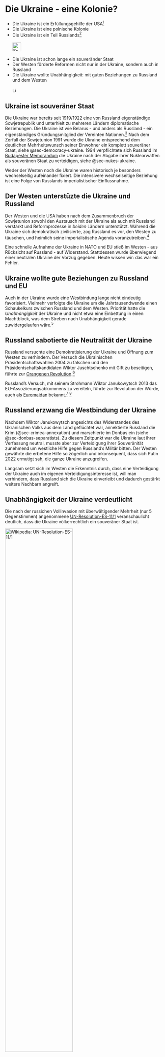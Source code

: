 # Die Ukraine - eine Kolonie? {#sec-colonies-ukraine}

::: {.callout-caution title="Myth"}
- Die Ukraine ist ein Erfüllungsgehilfe der USA[^colonies-ukraine-5]
- Die Ukraine ist eine polnische Kolonie
- Die Ukraine ist ein Teil Russlands[^colonies-ukraine-8]
[<br></br>![Search for topic in EUvsDisinfo](../all_common_img/EUvsDisinfo_400x240.jpg){height=2em}](https://euvsdisinfo.eu/disinformation-cases/?text=colonies%20ukraine&sort=relevance)
:::

::: {.callout-tip title="Truth"}
- Die Ukraine ist schon lange ein souveränder Staat
- Der Westen förderte Reformen nicht nur in der Ukraine, sondern auch in Russland
- Die Ukraine wollte Unabhängigkeit: mit guten Beziehungen zu Russland und dem Westen
[<br></br>![Link zu Wikipedia](../all_common_img/Wikipedia.png){height=1em}](https://de.wikipedia.org/wiki/Ukraine)
:::


## Ukraine ist souveräner Staat

Die Ukraine war bereits seit 1919/1922 eine von Russland eigenständige Sowjetrepublik und unterhielt zu mehreren Ländern diplomatische Beziehungen. Die Ukraine ist wie Belarus - und anders als Russland - ein eigenständiges Gründungsmitglied der Vereinten Nationen.[^colonies-ukraine-1]  Nach dem Zerfall der Sowjetunion 1991 wurde die Ukraine entsprechend dem deutlichen Mehrheitswunsch seiner Einwohner ein komplett souveräner Staat, siehe @sec-democracy-ukraine. 1994 verpflichtete sich Russland im [Budapester Memorandum](https://de.wikipedia.org/wiki/Budapester_Memorandum) die Ukraine nach der Abgabe ihrer Nuklearwaffen als souveränen Staat zu verteidigen, siehe @sec-nukes-ukraine. 

Weder der Westen noch die Ukraine waren historisch je besonders wechselseitig aufeinander fixiert. Die intensivere wechselseitige Beziehung ist eine Folge von Russlands imperialistischer Einflussnahme.


## Der Westen unterstüzte die Ukraine und Russland

Der Westen und die USA haben nach dem Zusammenbruch der Sowjetunion sowohl den Austausch mit der Ukraine als auch mit Russland verstärkt und Reformprozesse in _beiden_ Ländern unterstützt.  Während die Ukraine sich demokratisch zivilisierte, zog Russland es vor, den Westen zu täuschen, und heimlich seine imperialistische Agenda voranzutreiben.[^colonies-ukraine-4]

Eine schnelle Aufnahme der Ukraine in NATO und EU stieß im Westen - aus Rücksicht auf Russland - auf Widerstand. Stattdessen wurde überwiegend einer neutralen Ukraine der Vorzug gegeben. Heute wissen wir: das war ein Fehler.


## Ukraine wollte gute Beziehungen zu Russland und EU

Auch in der Ukraine wurde eine Westbindung lange nicht eindeutig favorisiert. Vielmehr verfolgte die Ukraine um die Jahrtausendwende einen Schaukelkurs zwischen Russland und dem Westen. Priorität hatte die _Unabhängigkeit_ der Ukraine und nicht etwa eine Einbettung in einen Machtblock, was dem Streben nach Unabhängigkeit gerade zuwidergelaufen wäre.[^colonies-ukraine-3]


## Russland sabotierte die Neutralität der Ukraine

Russland versuchte eine Demokratisierung der Ukraine und Öffnung zum Westen zu verhindern. Der Versuch die Ukrainischen Präsidentschaftswahlen 2004 zu fälschen und den Präsidentschaftskandidaten Wiktor Juschtschenko mit Gift zu beseitigen, führte zur [Orangenen Revolution](https://de.wikipedia.org/wiki/Orange_Revolution).[^colonies-ukraine-2]

Russland's Versuch, mit seinem Strohmann Wiktor Janukowytsch 2013 das EU-Assoziierungsabkommens zu vereiteln, führte zur Revolution der Würde, auch als [Euromaidan](https://de.wikipedia.org/wiki/Euromaidan) bekannt.[^colonies-ukraine-6] [^colonies-ukraine-7]


## Russland erzwang die Westbindung der Ukraine

Nachdem Wiktor Janukowytsch angesichts des Widerstandes des Ukranischen Volks aus dem Land geflüchtet war, annektierte Russland die Krim (@sec-crimea-annexation) und marschierte im Donbas ein (siehe @sec-donbas-separatists). Zu diesem Zeitpunkt war die Ukraine laut ihrer Verfassung neutral, musste aber zur Verteidigung ihrer Souveränität zunehmend um westliche Hilfe gegen Russland's Militär bitten. Der Westen gewährte die erbetene Hilfe so zögerlich und inkonsequent, dass sich Putin 2022 ermutigt sah, die ganze Ukraine anzugreifen.

Langsam setzt sich im Westen die Erkenntnis durch, dass eine Verteidigung der Ukraine auch im eigenen Verteidigungsinteresse ist, will man verhindern, dass Russland sich die Ukraine einverleibt und dadurch gestärkt weitere Nachbarn angreift.


## Unabhängigkeit der Ukraine verdeutlicht

Die nach der russichen Vollinvasion mit überwältigender Mehrheit (nur 5 Gegenstimmen) angenommene [UN-Resolution-ES-11/1](https://de.wikipedia.org/wiki/Resolution_ES-11/1_der_UN-Generalversammlung) veranschaulicht deutlich, dass die Ukraine völkerrechtlich ein souveräner Staat ist. 

[![Wikipedia: UN-Resolution-ES-11/1](UN-Resolution-ES-11-1.de.jpg){width="66%"}](https://de.wikipedia.org/wiki/Resolution_ES-11/1_der_UN-Generalversammlung)



[^colonies-ukraine-1]: Die Entwicklung der Mitgliedschaft in den Vereinten Nationen. (1945). UNRIC - Regionales Informationszentrum der Vereinten Nationen. [https://unric.org/de/entwicklung-mitgliedschaft/](https://unric.org/de/entwicklung-mitgliedschaft/)

[^colonies-ukraine-2]: Eduard Klein (2005) Orange Revolution Ukraine 2004, Landeszentrale für politische Bildung Baden-Würtemberg. [https://osteuropa.lpb-bw.de/orange-revolution-ukraine](https://osteuropa.lpb-bw.de/orange-revolution-ukraine)

[^colonies-ukraine-3]: Juri Durkot (2005) DER SCHWIERIGE BALANCEAKT ZWISCHEN EUROPA UND RUSSLAND - Europäische Perspektiven der Ukraine. DER BÜRGER IM STAAT 55. Jahrgang Heft 4, S. 186 - 190.  [https://www.buergerundstaat.de/4_05/bis04_05.pdf#page=28](https://www.buergerundstaat.de/4_05/bis04_05.pdf#page=28)

[^colonies-ukraine-4]: Peter W. Schulze (2005) RUSSLAND UNTER PUTIN Good-bye Putin. DER BÜRGER IM STAAT 55. Jahrgang Heft 4, S. 208-215. [https://www.buergerundstaat.de/4_05/bis04_05.pdf#page=50](https://www.buergerundstaat.de/4_05/bis04_05.pdf#page=50)

[^colonies-ukraine-5]:  Gerhard Simon (2023) Die Ukraine wird von Amerika gesteuert. In: N. Pryhornytska, K. Pavlova, ed. Ukraine im Fokus. Propaganda erkennen, Fakten verstehen. Berlin: CRISP.

[^colonies-ukraine-6]:  Steffen Dobbert  (2022). Ukraine verstehen, Kapitel 14: "Der unbändige Wille einer Nation: Volksaufstand der Würde und Euromaidan-Revolution". Klett-Cotta.

[^colonies-ukraine-7]:  Der Euromaidan und die Folgen. (2023) Bundeszentrale für politische Bildung.  [https://www.bpb.de/kurz-knapp/taegliche-dosis-politik/542894/der-euromaidan-und-die-folgen/](https://www.bpb.de/kurz-knapp/taegliche-dosis-politik/542894/der-euromaidan-und-die-folgen/)

[^colonies-ukraine-8]: Nico Lange (2024) Aber die NATO! 10 populäre Mythen über Putins Krieg gegen die Ukraine, Kapitel 8. Münchener Sicherheitskonferenz, Zeitenwende on tour.  [https://securityconference.org/assets/user_upload/MSC_Aber_die_NATO_10_Mythen.pdf#page=32](https://securityconference.org/assets/user_upload/MSC_Aber_die_NATO_10_Mythen.pdf#page=32)

